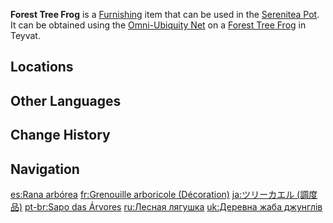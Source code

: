 {{About|the furnishing|the wildlife|Forest Tree Frog}}
{{Furnishing Infobox
|title          = Forest Tree Frog
|id             = 369159
|image          = Item Forest Tree Frog (Furnishing).png
|category       = Animal
|subcategory    = Outdoor Creature
|quality        = 3
|adeptal_energy = 100
|load           = 350
|reduced_load   = 350
|description    = A small frog that often appears in wetlands.<br>This animal is very common in wetland areas, and its body secretes a mysterious sticky substance that has much medicinal utility. Tree Frogs are well-suited to dwelling in rainforests.<br>It is said that some tree frogs can glide between the trees. Research indicates that the principle behind such an ability is quite similar to that of wind gliders.<br>Incorporating some undulating terrain in the Realm Within to provide footholds for gliding may really thrill these special animal guests.
|source1        = Omni-Ubiquity Net
}}
'''Forest Tree Frog''' is a [[Furnishing]] item that can be used in the [[Serenitea Pot]]. It can be obtained using the [[Omni-Ubiquity Net]] on a [[Forest Tree Frog]] in Teyvat.

==Locations==
{{Transclude|Forest Tree Frog|Locations}}

==Other Languages==
{{Other Languages
|Transclude=Forest Tree Frog
}}

==Change History==
{{Change History|2.3}}

==Navigation==
{{Furnishing Navbox/Living|Animal}}

[[es:Rana arbórea]]
[[fr:Grenouille arboricole (Décoration)]]
[[ja:ツリーカエル (調度品)]]
[[pt-br:Sapo das Árvores]]
[[ru:Лесная лягушка]]
[[uk:Деревна жаба джунглів]]
